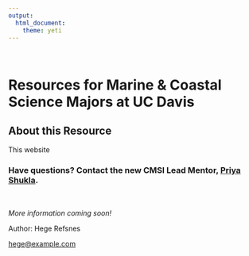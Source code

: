 ```yaml
---
output: 
  html_document:
    theme: yeti
---
```

<br>


# **Resources for Marine & Coastal Science Majors at UC Davis**



## About this Resource
This website


### Have questions? Contact the new CMSI Lead Mentor, [Priya Shukla](contact.html).

<br>

*More information coming soon!*


<footer>
  <p>Author: Hege Refsnes</p>
  <p><a href="mailto:hege@example.com">hege@example.com</a></p>
</footer>